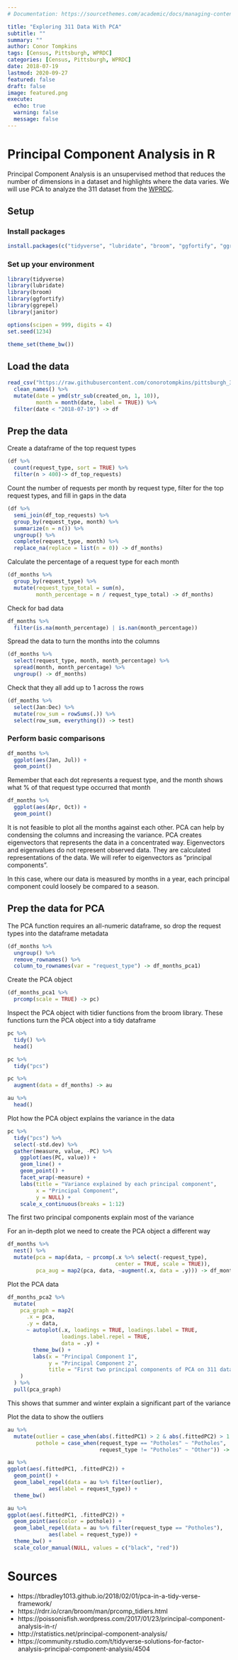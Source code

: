 ```yaml
---
# Documentation: https://sourcethemes.com/academic/docs/managing-content/

title: "Exploring 311 Data With PCA"
subtitle: ""
summary: ""
author: Conor Tompkins
tags: [Census, Pittsburgh, WPRDC]
categories: [Census, Pittsburgh, WPRDC]
date: 2018-07-19
lastmod: 2020-09-27
featured: false
draft: false
image: featured.png
execute: 
  echo: true
  warning: false
  message: false
---
```


# Principal Component Analysis in R

Principal Component Analysis is an unsupervised method that reduces the number of dimensions in a dataset and highlights where the data varies. We will use PCA to analyze the 311 dataset from the [WPRDC](https://data.wprdc.org/dataset/311-data).

## Setup

### Install packages

```r
install.packages(c("tidyverse", "lubridate", "broom", "ggfortify", "ggrepel", "janitor"))
```

### Set up your environment

```r
library(tidyverse)
library(lubridate)
library(broom)
library(ggfortify)
library(ggrepel)
library(janitor)

options(scipen = 999, digits = 4)
set.seed(1234)

theme_set(theme_bw())
```

## Load the data

```r
read_csv("https://raw.githubusercontent.com/conorotompkins/pittsburgh_311/master/data/pittsburgh_311.csv", progress = FALSE) %>% 
  clean_names() %>% 
  mutate(date = ymd(str_sub(created_on, 1, 10)),
         month = month(date, label = TRUE)) %>% 
  filter(date < "2018-07-19") -> df
```

## Prep the data

Create a dataframe of the top request types

```r
(df %>% 
  count(request_type, sort = TRUE) %>% 
  filter(n > 400)-> df_top_requests)
```

Count the number of requests per month by request type, filter for the top request types, and fill in gaps in the data

```r
(df %>%
  semi_join(df_top_requests) %>% 
  group_by(request_type, month) %>% 
  summarize(n = n()) %>% 
  ungroup() %>%
  complete(request_type, month) %>% 
  replace_na(replace = list(n = 0)) -> df_months)
```

Calculate the percentage of a request type for each month

```r
(df_months %>% 
  group_by(request_type) %>% 
  mutate(request_type_total = sum(n),
         month_percentage = n / request_type_total) -> df_months)
```

Check for bad data

```r
df_months %>% 
  filter(is.na(month_percentage) | is.nan(month_percentage))
```

Spread the data to turn the months into the columns

```r
(df_months %>% 
  select(request_type, month, month_percentage) %>% 
  spread(month, month_percentage) %>% 
  ungroup() -> df_months)
```

Check that they all add up to 1 across the rows

```r
(df_months %>% 
  select(Jan:Dec) %>% 
  mutate(row_sum = rowSums(.)) %>% 
  select(row_sum, everything()) -> test)
```

### Perform basic comparisons

```r
df_months %>% 
  ggplot(aes(Jan, Jul)) +
  geom_point()
```

Remember that each dot represents a request type, and the month shows what % of that request type occurred that month

```r
df_months %>% 
  ggplot(aes(Apr, Oct)) +
  geom_point()
```

It is not feasible to plot all the months against each other. PCA can help by condensing the columns and increasing the variance. PCA creates eigenvectors that represents the data in a concentrated way. Eigenvectors and eigenvalues do not represent observed data. They are calculated representations of the data. We will refer to eigenvectors as "principal components".

In this case, where our data is measured by months in a year, each principal component could loosely be compared to a season.

## Prep the data for PCA

The PCA function requires an all-numeric dataframe, so drop the request types into the dataframe metadata

```r
(df_months %>% 
  ungroup() %>% 
  remove_rownames() %>% 
  column_to_rownames(var = "request_type") -> df_months_pca1)
```

Create the PCA object

```r
(df_months_pca1 %>% 
  prcomp(scale = TRUE) -> pc)
```

Inspect the PCA object with tidier functions from the broom library. These functions turn the PCA object into a tidy dataframe

```r
pc %>% 
  tidy() %>% 
  head()
```

```r
pc %>% 
  tidy("pcs")
```

```r
pc %>% 
  augment(data = df_months) -> au

au %>% 
  head()
```

Plot how the PCA object explains the variance in the data

```r
pc %>% 
  tidy("pcs") %>%
  select(-std.dev) %>% 
  gather(measure, value, -PC) %>% 
    ggplot(aes(PC, value)) +
    geom_line() +
    geom_point() +
    facet_wrap(~measure) +
    labs(title = "Variance explained by each principal component",
         x = "Principal Component",
         y = NULL) +
    scale_x_continuous(breaks = 1:12)
```

The first two principal components explain most of the variance

For an in-depth plot we need to create the PCA object a different way

```r
df_months %>% 
  nest() %>% 
  mutate(pca = map(data, ~ prcomp(.x %>% select(-request_type), 
                                  center = TRUE, scale = TRUE)),
         pca_aug = map2(pca, data, ~augment(.x, data = .y))) -> df_months_pca2
```

Plot the PCA data

```r
df_months_pca2 %>%
  mutate(
    pca_graph = map2(
      .x = pca,
      .y = data,
      ~ autoplot(.x, loadings = TRUE, loadings.label = TRUE,
                 loadings.label.repel = TRUE,
                 data = .y) +
        theme_bw() +
        labs(x = "Principal Component 1",
             y = "Principal Component 2",
             title = "First two principal components of PCA on 311 dataset")
    )
  ) %>%
  pull(pca_graph)
```

This shows that summer and winter explain a significant part of the variance

Plot the data to show the outliers

```r
au %>% 
  mutate(outlier = case_when(abs(.fittedPC1) > 2 & abs(.fittedPC2) > 1.5 ~ TRUE),
         pothole = case_when(request_type == "Potholes" ~ "Potholes",
                             request_type != "Potholes" ~ "Other")) -> au

au %>% 
ggplot(aes(.fittedPC1, .fittedPC2)) +
  geom_point() +
  geom_label_repel(data = au %>% filter(outlier),
             aes(label = request_type)) +
  theme_bw()
```

```r
au %>% 
ggplot(aes(.fittedPC1, .fittedPC2)) +
  geom_point(aes(color = pothole)) +
  geom_label_repel(data = au %>% filter(request_type == "Potholes"),
             aes(label = request_type)) +
  theme_bw() +
  scale_color_manual(NULL, values = c("black", "red"))
```

# Sources

-   https://tbradley1013.github.io/2018/02/01/pca-in-a-tidy-verse-framework/
-   https://rdrr.io/cran/broom/man/prcomp_tidiers.html
-   https://poissonisfish.wordpress.com/2017/01/23/principal-component-analysis-in-r/
-   http://rstatistics.net/principal-component-analysis/
-   https://community.rstudio.com/t/tidyverse-solutions-for-factor-analysis-principal-component-analysis/4504
